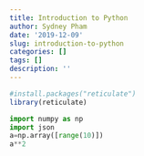 ```yaml
---
title: Introduction to Python
author: Sydney Pham
date: '2019-12-09'
slug: introduction-to-python
categories: []
tags: []
description: ''
---
```


```r
#install.packages("reticulate")
library(reticulate)

```

```python
import numpy as np
import json 
a=np.array([range(10)])
a**2
```

